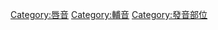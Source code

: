 {{Commonscat|Labiodental consonants}}
{{Cat more|唇齒音}}

[[Category:唇音|Category:唇音]]
[[Category:輔音|Category:輔音]]
[[Category:發音部位|Category:發音部位]]